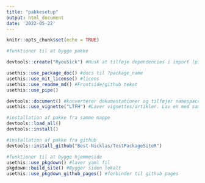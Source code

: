 ```yaml
---
title: "pakkesetup"
output: html_document
date: '2022-05-22'
---
```


```r
knitr::opts_chunk$set(echo = TRUE)
```


```r
#funktioner til at bygge pakke

devtools::create("RyouSick") #Husk at tilføje dependencies i import (pipe operatoren), og lav :: notation når funktioner fra andre pakker bruges i koden

usethis::use_package_doc() #docs til ?package_name 
usethis::use_mit_license() #licens
usethis::use_readme_md() #Frontside/github tekst   
usethis::use_pipe()

devtools::document() #konverterer dokumentationer og tilføjer namespaces
usethis::use_vignette("LTFH") #Laver vignettes/artikler. Lav en med samme navn som pakken for at få "get started" siden. 


```

```r
#installation af pakke fra samme mappe 
devtools::load_all()
devtools::install()

#installation af pakke fra github
devtools::install_github("Best-Nicklas/TestPackageSiteR")
```

```r
#funktioner til at bygge hjemmeside
usethis::use_pkgdown() #laver yaml fil
pkgdown::build_site() #Bygger siden lokalt
usethis::use_pkgdown_github_pages() #forbinder til github pages 

```

